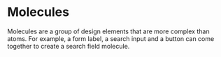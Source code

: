 
<Meta title="Molecules/About" />

# Molecules

Molecules are a group of design elements that are more complex than atoms. 
For example, a form label, a search input and a button can come together to create a search field molecule.
